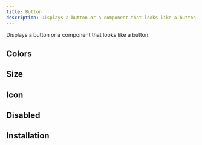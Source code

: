 ```yaml
---
title: Button
description: Displays a button or a component that looks like a button.
---
```


Displays a button or a component that looks like a button.


<Example path="ui/button/variant-demo" />

## Colors

<Example path="ui/button/colors" />

## Size

<Example path="ui/button/size-demo" />

## Icon

<Example path="ui/button/icon-demo" />

## Disabled

<Example path="ui/button/disabled-demo" />

## Installation


<InstallationGuide path="ui/button" />
